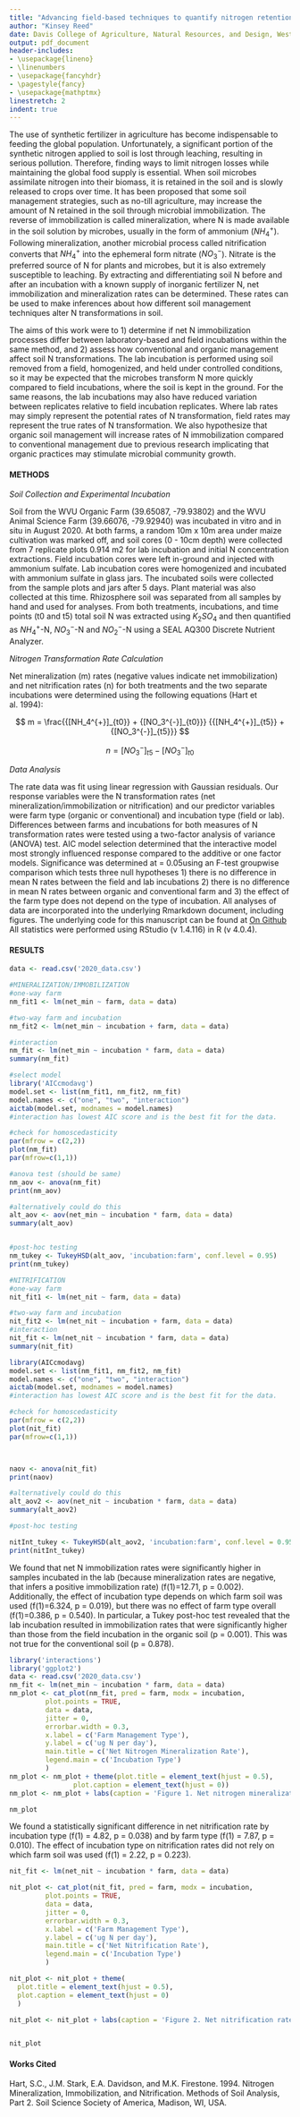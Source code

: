 ```yaml
---
title: "Advancing field-based techniques to quantify nitrogen retention in agricultural soils"
author: "Kinsey Reed"
date: Davis College of Agriculture, Natural Resources, and Design, West Virginia University, Morgantown, WV
output: pdf_document
header-includes:
- \usepackage{lineno}
- \linenumbers
- \usepackage{fancyhdr}
- \pagestyle{fancy}
- \usepackage{mathptmx}
linestretch: 2
indent: true
---
```

\newpage

  The use of synthetic fertilizer in agriculture has become indispensable to feeding the global population. Unfortunately, a significant portion of the synthetic nitrogen applied to soil is lost through leaching, resulting in serious pollution. Therefore, finding ways to limit nitrogen losses while maintaining the global food supply is essential. When soil microbes assimilate nitrogen into their biomass, it is retained in the soil and is slowly released to crops over time. It has been proposed that some soil management strategies, such as no-till agriculture, may increase the amount of N retained in the soil through microbial immobilization. The reverse of immobilization is called mineralization, where N is made available in the soil solution by microbes, usually in the form of ammonium ($NH_4^+$). Following mineralization, another microbial process called nitrification converts that $NH_4^+$ into the ephemeral form nitrate ($NO_3^-$). Nitrate is the preferred source of N for plants and microbes, but it is also extremely susceptible to leaching. By extracting and differentiating soil N before and after an incubation with a known supply of inorganic fertilizer N, net immobilization and mineralization rates can be determined. These rates can be used to make inferences about how different soil management techniques alter N transformations in soil. 
  
  The aims of this work were to 1) determine if net N immobilization processes differ between laboratory-based and field incubations within the same method, and 2) assess how conventional and organic management affect soil N transformations.  The lab incubation is performed using soil removed from a field, homogenized, and held under controlled conditions, so it may be expected that the microbes transform N more quickly compared to field incubations, where the soil is kept in the ground. For the same reasons, the lab incubations may also have reduced variation between replicates relative to field incubation replicates. Where lab rates may simply represent the potential rates of N transformation, field rates may represent the true rates of N transformation. We also hypothesize that organic soil management will increase rates of N immobilization compared to conventional management due to previous research implicating that organic practices may stimulate microbial community growth.



#### METHODS


*Soil Collection and Experimental Incubation*


   Soil from the WVU Organic Farm (39.65087, -79.93802) and the WVU Animal Science Farm (39.66076, -79.92940) was incubated in vitro and in situ in August 2020. At both farms, a random 10m x 10m area under maize cultivation was marked off, and soil cores (0 - 10cm depth) were collected from 7 replicate plots 0.914 m2 for lab incubation and initial N concentration extractions. Field incubation cores were left in-ground and injected with ammonium sulfate. Lab incubation cores were homogenized and incubated with ammonium sulfate in glass jars. The incubated soils were collected from the sample plots and jars after 5 days. Plant material was also collected at this time. Rhizosphere soil was separated from all samples by hand and used for analyses. From both treatments, incubations, and time points (t0 and t5) total soil N was extracted using $K_2SO_4$ and then quantified as $NH_4^+$-N, $NO_3^-$-N and $NO_2^-$-N using a SEAL AQ300 Discrete Nutrient Analyzer. 


*Nitrogen Transformation Rate Calculation*


Net mineralization (m) rates (negative values indicate net immobilization) and net nitrification rates (n) for both treatments and the two separate incubations were determined using the following equations (Hart et al. 1994):

$$ m = \frac{{[NH_4^{+}]_{t0}} + {[NO_3^{-}]_{t0}}} {{[NH_4^{+}]_{t5}} + {[NO_3^{-}]_{t5}}} $$

$$n =[NO_3^-]_{t5} - [NO_3^-]_{t0}$$


*Data Analysis*


 The rate data was fit using linear regression with Gaussian residuals. Our response variables were the N transformation rates (net mineralization/immobilization or nitrification) and our predictor variables were farm type (organic or conventional) and incubation type (field or lab). Differences between farms and incubations for both measures of N transformation rates were tested using a two-factor analysis of variance (ANOVA) test. AIC model selection determined that the interactive model most strongly influenced response compared to the additive or one factor models. Significance was determined at = 0.05using an F-test groupwise comparison which tests three null hypotheses 1) there is no difference in mean N rates between the field and lab incubations 2) there is no difference in mean N rates between organic and conventional farm and 3) the effect of the farm type does not depend on the type of incubation. All analyses of data are incorporated into the underlying Rmarkdown document, including figures. The underlying code for this manuscript can be found at [On Github](https://github.com/kinseyreed/WMAN633/blob/a7218636b3a67503cbbfdafb9af048d404cca4a3/project/nrate_code.Rmd) All statistics were performed using RStudio (v 1.4.116) in R (v 4.0.4).


#### RESULTS

```r
data <- read.csv('2020_data.csv')

#MINERALIZATION/IMMOBILIZATION
#one-way farm
nm_fit1 <- lm(net_min ~ farm, data = data)

#two-way farm and incubation
nm_fit2 <- lm(net_min ~ incubation + farm, data = data)

#interaction
nm_fit <- lm(net_min ~ incubation * farm, data = data)
summary(nm_fit)

#select model
library('AICcmodavg')
model.set <- list(nm_fit1, nm_fit2, nm_fit)
model.names <- c("one", "two", "interaction")
aictab(model.set, modnames = model.names)
#interaction has lowest AIC score and is the best fit for the data.

#check for homoscedasticity
par(mfrow = c(2,2))
plot(nm_fit)
par(mfrow=c(1,1))

#anova test (should be same)
nm_aov <- anova(nm_fit)
print(nm_aov)

#alternatively could do this
alt_aov <- aov(net_min ~ incubation * farm, data = data)
summary(alt_aov)


#post-hoc testing
nm_tukey <- TukeyHSD(alt_aov, 'incubation:farm', conf.level = 0.95)
print(nm_tukey)

#NITRIFICATION
#one-way farm
nit_fit1 <- lm(net_nit ~ farm, data = data)

#two-way farm and incubation
nit_fit2 <- lm(net_nit ~ incubation + farm, data = data)
#interaction
nit_fit <- lm(net_nit ~ incubation * farm, data = data)
summary(nit_fit)

library(AICcmodavg)
model.set <- list(nm_fit1, nm_fit2, nm_fit)
model.names <- c("one", "two", "interaction")
aictab(model.set, modnames = model.names)
#interaction has lowest AIC score and is the best fit for the data.

#check for homoscedasticity
par(mfrow = c(2,2))
plot(nit_fit)
par(mfrow=c(1,1))



naov <- anova(nit_fit)
print(naov)

#alternatively could do this
alt_aov2 <- aov(net_nit ~ incubation * farm, data = data)
summary(alt_aov2)

#post-hoc testing

nitInt_tukey <- TukeyHSD(alt_aov2, 'incubation:farm', conf.level = 0.95)
print(nitInt_tukey)

```

We found that net N immobilization rates were significantly higher in samples incubated in the lab (because mineralization rates are negative, that infers a positive immobilization rate) (f(1)=12.71, p = 0.002). Additionally, the effect of incubation type depends on which farm soil was used (f(1)=6.324, p = 0.019), but there was no effect of farm type overall (f(1)=0.386, p = 0.540). In particular, a Tukey post-hoc test revealed that the lab incubation resulted in immobilization rates that were significantly higher than those from the field incubation in the organic soil (p = 0.001). This was not true for the conventional soil (p = 0.878). 



```r
library('interactions')
library('ggplot2')
data <- read.csv('2020_data.csv')
nm_fit <- lm(net_min ~ incubation * farm, data = data)
nm_plot <- cat_plot(nm_fit, pred = farm, modx = incubation, 
         plot.points = TRUE, 
         data = data, 
         jitter = 0,
         errorbar.width = 0.3,
         x.label = c('Farm Management Type'),
         y.label = c('ug N per day'),
         main.title = c('Net Nitrogen Mineralization Rate'),
         legend.main = c('Incubation Type')
         )
nm_plot <- nm_plot + theme(plot.title = element_text(hjust = 0.5),
                plot.caption = element_text(hjust = 0))
nm_plot <- nm_plot + labs(caption = 'Figure 1. Net nitrogen mineralization and immobilization rates (ug N per day) by farm type (conventional or organic) and incubation type (lab or field).')

nm_plot

```




We found a statistically significant difference in net nitrification rate by incubation type (f(1) = 4.82, p = 0.038) and by farm type (f(1) = 7.87, p = 0.010). The effect of incubation type on nitrification rates did not rely on which farm soil was used (f(1) = 2.22, p = 0.223). 



```r
nit_fit <- lm(net_nit ~ incubation * farm, data = data)

nit_plot <- cat_plot(nit_fit, pred = farm, modx = incubation, 
         plot.points = TRUE, 
         data = data, 
         jitter = 0,
         errorbar.width = 0.3,
         x.label = c('Farm Management Type'),
         y.label = c('ug N per day'),
         main.title = c('Net Nitrification Rate'),
         legend.main = c('Incubation Type')
         )

nit_plot <- nit_plot + theme(
  plot.title = element_text(hjust = 0.5),
  plot.caption = element_text(hjust = 0)
  )

nit_plot <- nit_plot + labs(caption = 'Figure 2. Net nitrification rates (ug N per day) by farm type (conventional or organic) and incubation type (lab or field).')


nit_plot
```
     
     

#### Works Cited

Hart, S.C., J.M. Stark, E.A. Davidson, and M.K. Firestone. 1994. Nitrogen Mineralization, Immobilization, and Nitrification. Methods of Soil Analysis, Part 2. Soil Science Society of America, Madison, WI, USA.

